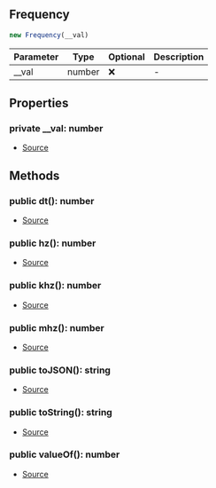 ## Frequency

```typescript
new Frequency(__val)
```
| Parameter | Type | Optional | Description |
| ----------- | ----------- | ----------- | ----------- |
| __val | number | ❌ | - |

## Properties
### private  __val: number
- [Source](https://github.com/Androz2091/discord-player/blob/28ec2ed/packages/equalizer/src/utils/Frequency.ts#L2)
## Methods
### public  dt(): number
- [Source](https://github.com/Androz2091/discord-player/blob/28ec2ed/packages/equalizer/src/utils/Frequency.ts#L19)
### public  hz(): number
- [Source](https://github.com/Androz2091/discord-player/blob/28ec2ed/packages/equalizer/src/utils/Frequency.ts#L15)
### public  khz(): number
- [Source](https://github.com/Androz2091/discord-player/blob/28ec2ed/packages/equalizer/src/utils/Frequency.ts#L7)
### public  mhz(): number
- [Source](https://github.com/Androz2091/discord-player/blob/28ec2ed/packages/equalizer/src/utils/Frequency.ts#L11)
### public  toJSON(): string
- [Source](https://github.com/Androz2091/discord-player/blob/28ec2ed/packages/equalizer/src/utils/Frequency.ts#L31)
### public  toString(): string
- [Source](https://github.com/Androz2091/discord-player/blob/28ec2ed/packages/equalizer/src/utils/Frequency.ts#L27)
### public  valueOf(): number
- [Source](https://github.com/Androz2091/discord-player/blob/28ec2ed/packages/equalizer/src/utils/Frequency.ts#L23)